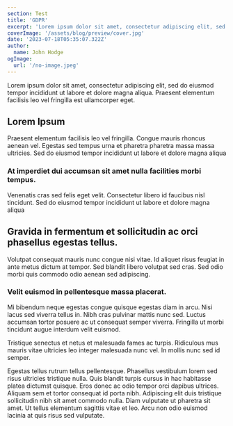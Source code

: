 ```yaml
---
section: Test
title: 'GDPR'
excerpt: 'Lorem ipsum dolor sit amet, consectetur adipiscing elit, sed do eiusmod tempor incididunt ut labore et dolore magna aliqua. Praesent elementum facilisis leo vel fringilla est ullamcorper eget. At imperdiet dui accumsan sit amet nulla facilities morbi tempus.'
coverImage: '/assets/blog/preview/cover.jpg'
date: '2023-07-18T05:35:07.322Z'
author:
  name: John Hodge
ogImage:
  url: '/no-image.jpeg'
---
```


Lorem ipsum dolor sit amet, consectetur adipiscing elit, sed do eiusmod tempor incididunt ut labore et dolore magna aliqua. Praesent elementum facilisis leo vel fringilla est ullamcorper eget.

## Lorem Ipsum

Praesent elementum facilisis leo vel fringilla. Congue mauris rhoncus aenean vel. Egestas sed tempus urna et pharetra pharetra massa massa ultricies. Sed do eiusmod tempor incididunt ut labore et dolore magna aliqua

### At imperdiet dui accumsan sit amet nulla facilities morbi tempus.

Venenatis cras sed felis eget velit. Consectetur libero id faucibus nisl tincidunt. Sed do eiusmod tempor incididunt ut labore et dolore magna aliqua

## Gravida in fermentum et sollicitudin ac orci phasellus egestas tellus.

Volutpat consequat mauris nunc congue nisi vitae. Id aliquet risus feugiat in ante metus dictum at tempor. Sed blandit libero volutpat sed cras. Sed odio morbi quis commodo odio aenean sed adipiscing.

### Velit euismod in pellentesque massa placerat.

Mi bibendum neque egestas congue quisque egestas diam in arcu. Nisi lacus sed viverra tellus in. Nibh cras pulvinar mattis nunc sed. Luctus accumsan tortor posuere ac ut consequat semper viverra. Fringilla ut morbi tincidunt augue interdum velit euismod.

Tristique senectus et netus et malesuada fames ac turpis. Ridiculous mus mauris vitae ultricies leo integer malesuada nunc vel. In mollis nunc sed id semper.

Egestas tellus rutrum tellus pellentesque. Phasellus vestibulum lorem sed risus ultricies tristique nulla. Quis blandit turpis cursus in hac habitasse platea dictumst quisque. Eros donec ac odio tempor orci dapibus ultrices. Aliquam sem et tortor consequat id porta nibh. Adipiscing elit duis tristique sollicitudin nibh sit amet commodo nulla. Diam vulputate ut pharetra sit amet. Ut tellus elementum sagittis vitae et leo. Arcu non odio euismod lacinia at quis risus sed vulputate.
